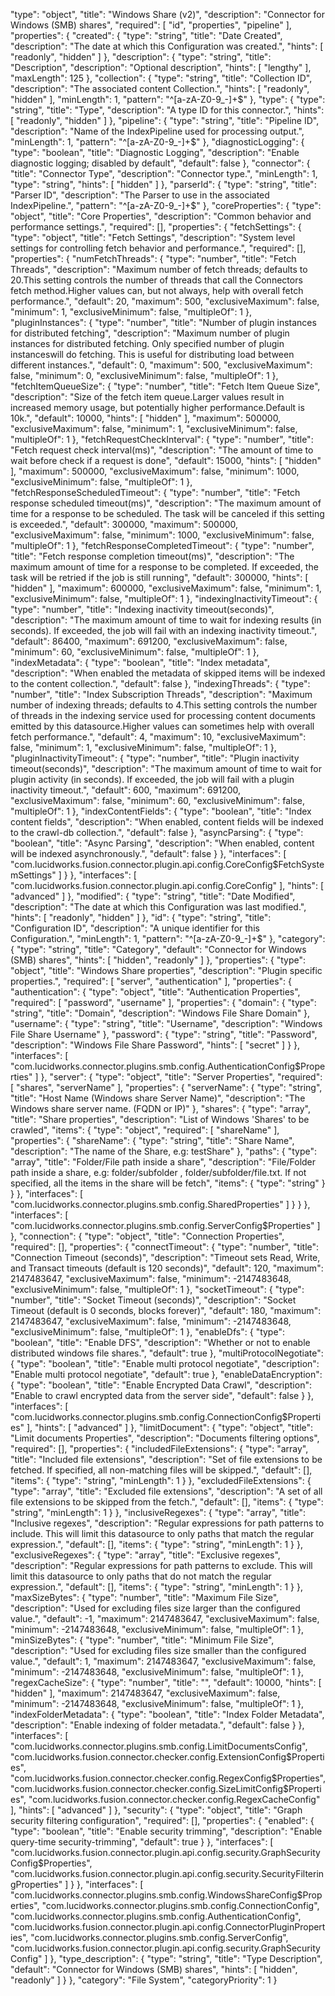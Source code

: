   "type": "object",
  "title": "Windows Share (v2)",
  "description": "Connector for Windows (SMB) shares",
  "required": [
    "id",
    "properties",
    "pipeline"
  ],
  "properties": {
    "created": {
      "type": "string",
      "title": "Date Created",
      "description": "The date at which this Configuration was created.",
      "hints": [
        "readonly",
        "hidden"
      ]
    },
    "description": {
      "type": "string",
      "title": "Description",
      "description": "Optional description",
      "hints": [
        "lengthy"
      ],
      "maxLength": 125
    },
    "collection": {
      "type": "string",
      "title": "Collection ID",
      "description": "The associated content Collection.",
      "hints": [
        "readonly",
        "hidden"
      ],
      "minLength": 1,
      "pattern": "^[a-zA-Z0-9_-]+$"
    },
    "type": {
      "type": "string",
      "title": "Type",
      "description": "A type ID for this connector.",
      "hints": [
        "readonly",
        "hidden"
      ]
    },
    "pipeline": {
      "type": "string",
      "title": "Pipeline ID",
      "description": "Name of the IndexPipeline used for processing output.",
      "minLength": 1,
      "pattern": "^[a-zA-Z0-9_-]+$"
    },
    "diagnosticLogging": {
      "type": "boolean",
      "title": "Diagnostic Logging",
      "description": "Enable diagnostic logging; disabled by default",
      "default": false
    },
    "connector": {
      "title": "Connector Type",
      "description": "Connector type.",
      "minLength": 1,
      "type": "string",
      "hints": [
        "hidden"
      ]
    },
    "parserId": {
      "type": "string",
      "title": "Parser ID",
      "description": "The Parser to use in the associated IndexPipeline.",
      "pattern": "^[a-zA-Z0-9_-]+$"
    },
    "coreProperties": {
      "type": "object",
      "title": "Core Properties",
      "description": "Common behavior and performance settings.",
      "required": [],
      "properties": {
        "fetchSettings": {
          "type": "object",
          "title": "Fetch Settings",
          "description": "System level settings for controlling fetch behavior and performance.",
          "required": [],
          "properties": {
            "numFetchThreads": {
              "type": "number",
              "title": "Fetch Threads",
              "description": "Maximum number of fetch threads; defaults to 20.This setting controls the number of threads that call the Connectors fetch method.Higher values can, but not always, help with overall fetch performance.",
              "default": 20,
              "maximum": 500,
              "exclusiveMaximum": false,
              "minimum": 1,
              "exclusiveMinimum": false,
              "multipleOf": 1
            },
            "pluginInstances": {
              "type": "number",
              "title": "Number of plugin instances for distributed fetching",
              "description": "Maximum number of plugin instances for distributed fetching. Only specified number of plugin instanceswill do fetching. This is useful for distributing load between different instances.",
              "default": 0,
              "maximum": 500,
              "exclusiveMaximum": false,
              "minimum": 0,
              "exclusiveMinimum": false,
              "multipleOf": 1
            },
            "fetchItemQueueSize": {
              "type": "number",
              "title": "Fetch Item Queue Size",
              "description": "Size of the fetch item queue.Larger values result in increased memory usage, but potentially higher performance.Default is 10k.",
              "default": 10000,
              "hints": [
                "hidden"
              ],
              "maximum": 500000,
              "exclusiveMaximum": false,
              "minimum": 1,
              "exclusiveMinimum": false,
              "multipleOf": 1
            },
            "fetchRequestCheckInterval": {
              "type": "number",
              "title": "Fetch request check interval(ms)",
              "description": "The amount of time to wait before check if a request is done",
              "default": 15000,
              "hints": [
                "hidden"
              ],
              "maximum": 500000,
              "exclusiveMaximum": false,
              "minimum": 1000,
              "exclusiveMinimum": false,
              "multipleOf": 1
            },
            "fetchResponseScheduledTimeout": {
              "type": "number",
              "title": "Fetch response scheduled timeout(ms)",
              "description": "The maximum amount of time for a response to be scheduled. The task will be canceled if this setting is exceeded.",
              "default": 300000,
              "maximum": 500000,
              "exclusiveMaximum": false,
              "minimum": 1000,
              "exclusiveMinimum": false,
              "multipleOf": 1
            },
            "fetchResponseCompletedTimeout": {
              "type": "number",
              "title": "Fetch response completion timeout(ms)",
              "description": "The maximum amount of time for a response to be completed. If exceeded, the task will be retried if the job is still running",
              "default": 300000,
              "hints": [
                "hidden"
              ],
              "maximum": 600000,
              "exclusiveMaximum": false,
              "minimum": 1,
              "exclusiveMinimum": false,
              "multipleOf": 1
            },
            "indexingInactivityTimeout": {
              "type": "number",
              "title": "Indexing inactivity timeout(seconds)",
              "description": "The maximum amount of time to wait for indexing results (in seconds). If exceeded, the job will fail with an indexing inactivity timeout.",
              "default": 86400,
              "maximum": 691200,
              "exclusiveMaximum": false,
              "minimum": 60,
              "exclusiveMinimum": false,
              "multipleOf": 1
            },
            "indexMetadata": {
              "type": "boolean",
              "title": "Index metadata",
              "description": "When enabled the metadata of skipped items will be indexed to the content collection.",
              "default": false
            },
            "indexingThreads": {
              "type": "number",
              "title": "Index Subscription Threads",
              "description": "Maximum number of indexing threads; defaults to 4.This setting controls the number of threads in the indexing service used for processing content documents emitted by this datasource.Higher values can sometimes help with overall fetch performance.",
              "default": 4,
              "maximum": 10,
              "exclusiveMaximum": false,
              "minimum": 1,
              "exclusiveMinimum": false,
              "multipleOf": 1
            },
            "pluginInactivityTimeout": {
              "type": "number",
              "title": "Plugin inactivity timeout(seconds)",
              "description": "The maximum amount of time to wait for plugin activity (in seconds). If exceeded, the job will fail with a plugin inactivity timeout.",
              "default": 600,
              "maximum": 691200,
              "exclusiveMaximum": false,
              "minimum": 60,
              "exclusiveMinimum": false,
              "multipleOf": 1
            },
            "indexContentFields": {
              "type": "boolean",
              "title": "Index content fields",
              "description": "When enabled, content fields will be indexed to the crawl-db collection.",
              "default": false
            },
            "asyncParsing": {
              "type": "boolean",
              "title": "Async Parsing",
              "description": "When enabled, content will be indexed asynchronously.",
              "default": false
            }
          },
          "interfaces": [
            "com.lucidworks.fusion.connector.plugin.api.config.CoreConfig$FetchSystemSettings"
          ]
        }
      },
      "interfaces": [
        "com.lucidworks.fusion.connector.plugin.api.config.CoreConfig"
      ],
      "hints": [
        "advanced"
      ]
    },
    "modified": {
      "type": "string",
      "title": "Date Modified",
      "description": "The date at which this Configuration was last modified.",
      "hints": [
        "readonly",
        "hidden"
      ]
    },
    "id": {
      "type": "string",
      "title": "Configuration ID",
      "description": "A unique identifier for this Configuration.",
      "minLength": 1,
      "pattern": "^[a-zA-Z0-9_-]+$"
    },
    "category": {
      "type": "string",
      "title": "Category",
      "default": "Connector for Windows (SMB) shares",
      "hints": [
        "hidden",
        "readonly"
      ]
    },
    "properties": {
      "type": "object",
      "title": "Windows Share properties",
      "description": "Plugin specific properties.",
      "required": [
        "server",
        "authentication"
      ],
      "properties": {
        "authentication": {
          "type": "object",
          "title": "Authentication Properties",
          "required": [
            "password",
            "username"
          ],
          "properties": {
            "domain": {
              "type": "string",
              "title": "Domain",
              "description": "Windows File Share Domain"
            },
            "username": {
              "type": "string",
              "title": "Username",
              "description": "Windows File Share Username"
            },
            "password": {
              "type": "string",
              "title": "Password",
              "description": "Windows File Share Password",
              "hints": [
                "secret"
              ]
            }
          },
          "interfaces": [
            "com.lucidworks.connector.plugins.smb.config.AuthenticationConfig$Properties"
          ]
        },
        "server": {
          "type": "object",
          "title": "Server Properties",
          "required": [
            "shares",
            "serverName"
          ],
          "properties": {
            "serverName": {
              "type": "string",
              "title": "Host Name (Windows share Server Name)",
              "description": "The Windows share server name. (FQDN or IP)"
            },
            "shares": {
              "type": "array",
              "title": "Share properties",
              "description": "List of Windows 'Shares' to be crawled",
              "items": {
                "type": "object",
                "required": [
                  "shareName"
                ],
                "properties": {
                  "shareName": {
                    "type": "string",
                    "title": "Share Name",
                    "description": "The name of the Share, e.g: testShare"
                  },
                  "paths": {
                    "type": "array",
                    "title": "Folder/File path inside a share",
                    "description": "File/Folder path inside a share, e.g: folder/subfolder , folder/subfolder/file.txt. If not specified, all the items in the share will be fetch",
                    "items": {
                      "type": "string"
                    }
                  }
                },
                "interfaces": [
                  "com.lucidworks.connector.plugins.smb.config.SharedProperties"
                ]
              }
            }
          },
          "interfaces": [
            "com.lucidworks.connector.plugins.smb.config.ServerConfig$Properties"
          ]
        },
        "connection": {
          "type": "object",
          "title": "Connection Properties",
          "required": [],
          "properties": {
            "connectTimeout": {
              "type": "number",
              "title": "Connection Timeout (seconds)",
              "description": "Timeout sets Read, Write, and Transact timeouts (default is 120 seconds)",
              "default": 120,
              "maximum": 2147483647,
              "exclusiveMaximum": false,
              "minimum": -2147483648,
              "exclusiveMinimum": false,
              "multipleOf": 1
            },
            "socketTimeout": {
              "type": "number",
              "title": "Socket Timeout (seconds)",
              "description": "Socket Timeout (default is 0 seconds, blocks forever)",
              "default": 180,
              "maximum": 2147483647,
              "exclusiveMaximum": false,
              "minimum": -2147483648,
              "exclusiveMinimum": false,
              "multipleOf": 1
            },
            "enableDfs": {
              "type": "boolean",
              "title": "Enable DFS",
              "description": "Whether or not to enable distributed windows file shares.",
              "default": true
            },
            "multiProtocolNegotiate": {
              "type": "boolean",
              "title": "Enable multi protocol negotiate",
              "description": "Enable multi protocol negotiate",
              "default": true
            },
            "enableDataEncryption": {
              "type": "boolean",
              "title": "Enable Encrypted Data Crawl",
              "description": "Enable to crawl encrypted data from the server side",
              "default": false
            }
          },
          "interfaces": [
            "com.lucidworks.connector.plugins.smb.config.ConnectionConfig$Properties"
          ],
          "hints": [
            "advanced"
          ]
        },
        "limitDocument": {
          "type": "object",
          "title": "Limit documents Properties",
          "description": "Documents filtering options",
          "required": [],
          "properties": {
            "includedFileExtensions": {
              "type": "array",
              "title": "Included file extensions",
              "description": "Set of file extensions to be fetched. If specified, all non-matching files will be skipped.",
              "default": [],
              "items": {
                "type": "string",
                "minLength": 1
              }
            },
            "excludedFileExtensions": {
              "type": "array",
              "title": "Excluded file extensions",
              "description": "A set of all file extensions to be skipped from the fetch.",
              "default": [],
              "items": {
                "type": "string",
                "minLength": 1
              }
            },
            "inclusiveRegexes": {
              "type": "array",
              "title": "Inclusive regexes",
              "description": "Regular expressions for path patterns to include. This will limit this datasource to only paths that match the regular expression.",
              "default": [],
              "items": {
                "type": "string",
                "minLength": 1
              }
            },
            "exclusiveRegexes": {
              "type": "array",
              "title": "Exclusive regexes",
              "description": "Regular expressions for path patterns to exclude. This will limit this datasource to only paths that do not match the regular expression.",
              "default": [],
              "items": {
                "type": "string",
                "minLength": 1
              }
            },
            "maxSizeBytes": {
              "type": "number",
              "title": "Maximum File Size",
              "description": "Used for excluding files size larger than the configured value.",
              "default": -1,
              "maximum": 2147483647,
              "exclusiveMaximum": false,
              "minimum": -2147483648,
              "exclusiveMinimum": false,
              "multipleOf": 1
            },
            "minSizeBytes": {
              "type": "number",
              "title": "Minimum File Size",
              "description": "Used for excluding files size smaller than the configured value.",
              "default": 1,
              "maximum": 2147483647,
              "exclusiveMaximum": false,
              "minimum": -2147483648,
              "exclusiveMinimum": false,
              "multipleOf": 1
            },
            "regexCacheSize": {
              "type": "number",
              "title": "",
              "default": 10000,
              "hints": [
                "hidden"
              ],
              "maximum": 2147483647,
              "exclusiveMaximum": false,
              "minimum": -2147483648,
              "exclusiveMinimum": false,
              "multipleOf": 1
            },
            "indexFolderMetadata": {
              "type": "boolean",
              "title": "Index Folder Metadata",
              "description": "Enable indexing of folder metadata.",
              "default": false
            }
          },
          "interfaces": [
            "com.lucidworks.connector.plugins.smb.config.LimitDocumentsConfig",
            "com.lucidworks.fusion.connector.checker.config.ExtensionConfig$Properties",
            "com.lucidworks.fusion.connector.checker.config.RegexConfig$Properties",
            "com.lucidworks.fusion.connector.checker.config.SizeLimitConfig$Properties",
            "com.lucidworks.fusion.connector.checker.config.RegexCacheConfig"
          ],
          "hints": [
            "advanced"
          ]
        },
        "security": {
          "type": "object",
          "title": "Graph security filtering configuration",
          "required": [],
          "properties": {
            "enabled": {
              "type": "boolean",
              "title": "Enable security trimming",
              "description": "Enable query-time security-trimming",
              "default": true
            }
          },
          "interfaces": [
            "com.lucidworks.fusion.connector.plugin.api.config.security.GraphSecurityConfig$Properties",
            "com.lucidworks.fusion.connector.plugin.api.config.security.SecurityFilteringProperties"
          ]
        }
      },
      "interfaces": [
        "com.lucidworks.connector.plugins.smb.config.WindowsShareConfig$Properties",
        "com.lucidworks.connector.plugins.smb.config.ConnectionConfig",
        "com.lucidworks.connector.plugins.smb.config.AuthenticationConfig",
        "com.lucidworks.fusion.connector.plugin.api.config.ConnectorPluginProperties",
        "com.lucidworks.connector.plugins.smb.config.ServerConfig",
        "com.lucidworks.fusion.connector.plugin.api.config.security.GraphSecurityConfig"
      ]
    },
    "type_description": {
      "type": "string",
      "title": "Type Description",
      "default": "Connector for Windows (SMB) shares",
      "hints": [
        "hidden",
        "readonly"
      ]
    }
  },
  "category": "File System",
  "categoryPriority": 1
}
